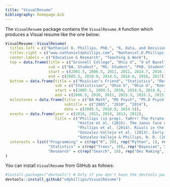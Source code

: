 ```yaml
---
title: "VisualResume"
bibliography: homepage.bib
---
```


The `VisualResume` package contains the `VisualResume.R` function which produces a Visual resume like the one below:

```r
VisualResume::VisualResume(
  titles.left = c("Nathaniel D. Phillips, PhD.", "R, Data, and Decision Science", "*Built with love in R using the InfoResume package (www.ndphillips.github.io"),
  titles.right = c("www.nathanieldphillips.com", "Nathaniel.D.Phillips.is@gmail.com", "Full Resume Link: www.ndphillips.github.io/cv"),
  center.labels = c("Education & Research", "Teaching & Work"),
  top = data.frame(title = c("Grinnell College", "Ohio U", "U of Basel", "MPIB", "U of Konstanz", "U of Basel"),
                   sub = c("BA. Student", "MS. Student", "PhD. Student", "PhD. Researcher", "PostDoc", "PostDoc"),
                   start = c(2001.5, 2006.5, 2011, 2012, 2014.7, 2016.1),
                   end = c(2005.5, 2010.9, 2014.5, 2014.6, 2016, 2017)),
  bottom = data.frame(title = c("Musician's Friend", "Statistics", "Research Methods", "Information Search", "R", "R", "R", "R"),
                      sub = c("Statistician", "Ohio U", "Ohio U", "Konstanz", "Konstanz", "Konstanz", "Basel", "Basel"),
                      start = c(2005.5, 2009.5, 2010, 2014.8, 2014.8, 2015.4, 2016.1, 2016.7),
                      end = c(2006.5, 2010, 2011, 2015.3, 2015.3, 2015.9, 2016.6, 2017)),
  milestones = data.frame(title = c("BA Math", "MS Psych", "Ph.D Psych"),
                          subtitle = c("2005", "2010", "2014"),
                          date = c(2005.5, 2010.9, 2014.5)),
  events = data.frame(year = c(2016, 2015, 2014, 2013, 2012),
                      title = c("Phillips (in prep). YaRrr! The Pirate's Guide to R. Self-published e-book.",
                                "Hintze et al. (2015). The Janus face of Darwinian competition.\nScientific Reports, 5.",
                                "Phillips et al. (2014). Rivals in the Dark: How competition influences [...].\nCognition, 113(1), 104-119.",
                                "Gonzalez-Vallejo et al. (2013). Early positive information impacts final [...].\nJournal of Behavioral Decision Making, 27.",
                                "Gonzalez-Vallejo & Phillips, N. D. (2012). Predicting soccer matches [...].\nJudgment and Decision Making. 5(3). 200-206.")),
  interests = list("Programming" = c(rep("R", 20), rep("Python", 1), rep("JavaScript", 2), "MatLab", "asdf"),
                   "Statistics" = c(rep("Trees", 10), rep("Bayesian", 5), rep("Regression", 3)),
                   "Research" = c(rep("Search", 10), rep("Dec Making", 5), rep("Reasoning", 3)))
)
```


You can install `VisualResume` from GitHub as follows:

```r
#install.packages("devtools") # Only if you don't have the devtools package
devtools::install_github("ndphillips/VisualResume")
```

